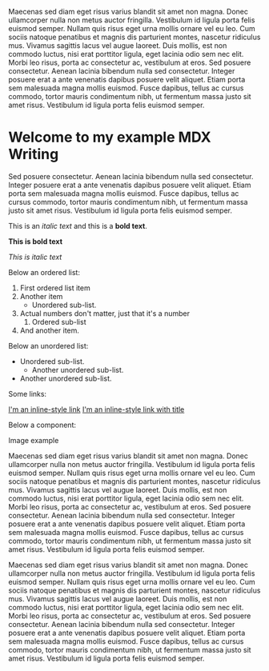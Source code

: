 

Maecenas sed diam eget risus varius blandit sit amet non magna. Donec ullamcorper nulla non metus auctor fringilla. Vestibulum id ligula porta felis euismod semper.
Nullam quis risus eget urna mollis ornare vel eu leo. Cum sociis natoque penatibus et magnis dis parturient montes, nascetur ridiculus mus. Vivamus sagittis lacus vel augue laoreet.
Duis mollis, est non commodo luctus, nisi erat porttitor ligula, eget lacinia odio sem nec elit. Morbi leo risus, porta ac consectetur ac, vestibulum at eros. Sed posuere consectetur.
Aenean lacinia bibendum nulla sed consectetur. Integer posuere erat a ante venenatis dapibus posuere velit aliquet. Etiam porta sem malesuada magna mollis euismod.
Fusce dapibus, tellus ac cursus commodo, tortor mauris condimentum nibh, ut fermentum massa justo sit amet risus. Vestibulum id ligula porta felis euismod semper.

# Welcome to my example MDX Writing

Sed posuere consectetur. Aenean lacinia bibendum nulla sed consectetur. Integer posuere erat a ante venenatis dapibus posuere velit aliquet. Etiam porta sem malesuada magna mollis euismod. Fusce dapibus, tellus ac cursus commodo, tortor mauris condimentum nibh, ut fermentum massa justo sit amet risus. Vestibulum id ligula porta felis euismod semper.

This is an _italic text_ and this is a **bold text**.

**This is bold text**

_This is italic text_

Below an ordered list:

1. First ordered list item
2. Another item
   - Unordered sub-list.
3. Actual numbers don't matter, just that it's a number
   1. Ordered sub-list
4. And another item.

Below an unordered list:

- Unordered sub-list.
  - Another unordered sub-list.
- Another unordered sub-list.

Some links:

[I'm an inline-style link](https://www.google.com)
[I'm an inline-style link with title](https://www.google.com "Google's Homepage")

Below a component:

<TestMdxComponent />

Image example

Maecenas sed diam eget risus varius blandit sit amet non magna. Donec ullamcorper nulla non metus auctor fringilla. Vestibulum id ligula porta felis euismod semper.
Nullam quis risus eget urna mollis ornare vel eu leo. Cum sociis natoque penatibus et magnis dis parturient montes, nascetur ridiculus mus. Vivamus sagittis lacus vel augue laoreet.
Duis mollis, est non commodo luctus, nisi erat porttitor ligula, eget lacinia odio sem nec elit. Morbi leo risus, porta ac consectetur ac, vestibulum at eros. Sed posuere consectetur.
Aenean lacinia bibendum nulla sed consectetur. Integer posuere erat a ante venenatis dapibus posuere velit aliquet. Etiam porta sem malesuada magna mollis euismod.
Fusce dapibus, tellus ac cursus commodo, tortor mauris condimentum nibh, ut fermentum massa justo sit amet risus. Vestibulum id ligula porta felis euismod semper.

<MarkdownImage alt="Example image" src={ExampleImage} />

<MarkdownImage alt="Example image wide" src={ExampleImageWide} wide />

<MarkdownImage alt="Example image wide" showCaption src={ExampleImageWide} wide />

<MarkdownVideo
  src="https://commondatastorage.googleapis.com/gtv-videos-bucket/sample/BigBuckBunny.mp4"
  title="Example video"
  controls
/>

<MarkdownVideo
  src="https://commondatastorage.googleapis.com/gtv-videos-bucket/sample/BigBuckBunny.mp4"
  wide
  title="Example video"
  showCaption
  controls
/>

<MarkdownVideo
  src="https://commondatastorage.googleapis.com/gtv-videos-bucket/sample/BigBuckBunny.mp4"
  title="Example video"
  wide
  autoPlay
  muted
  loop
/>

Maecenas sed diam eget risus varius blandit sit amet non magna. Donec ullamcorper nulla non metus auctor fringilla.
Vestibulum id ligula porta felis euismod semper. Nullam quis risus eget urna mollis ornare vel eu leo. Cum sociis
natoque penatibus et magnis dis parturient montes, nascetur ridiculus mus. Vivamus sagittis lacus vel augue laoreet.
Duis mollis, est non commodo luctus, nisi erat porttitor ligula, eget lacinia odio sem nec elit. Morbi leo risus, porta
ac consectetur ac, vestibulum at eros. Sed posuere consectetur. Aenean lacinia bibendum nulla sed consectetur. Integer
posuere erat a ante venenatis dapibus posuere velit aliquet. Etiam porta sem malesuada magna mollis euismod. Fusce
dapibus, tellus ac cursus commodo, tortor mauris condimentum nibh, ut fermentum massa justo sit amet risus. Vestibulum
id ligula porta felis euismod semper.

<MarkdownFooter />
